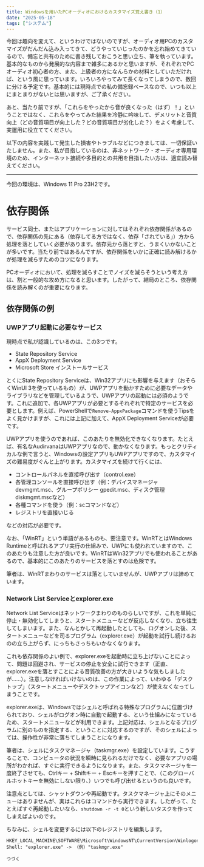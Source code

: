 ```yaml
---
title: Windowsを用いたPCオーディオにおけるカスタマイズ覚え書き（1）
date: "2025-05-18"
tags: ["システム"]
---
```


今回は趣向を変えて、というわけではないのですが、オーディオ用PCのカスタマイズがだんだん込み入ってきて、どうやっていじったのかを忘れ始めてきているので、備忘と共有のために書き残しておこうと思い立ち、筆を執っています。基本的なものから発展的な内容まで雑多にあるかと思いますが、それぞれでPCオーディオ初心者の方、また、上級者の方になんらかの材料としていただければ、という風に思っています。いろいろやってみて長くなってしまうので、数回に分ける予定です。基本的には現時点での私の備忘録ベースなので、いつも以上にまとまりがないとは思いますが、ご了承ください。

あと、当たり前ですが、「これらをやったから音が良くなった（はず）！」ということではなく、これらをやってみた結果を冷静に吟味して、デメリットと音質向上（どの音質項目が向上した？どの音質項目が劣化した？）をよく考慮して、実運用に役立ててください。

<Warning>
  以下の内容を実践して発生した損害やトラブルなどにつきましては、一切保証いたしません。また、私が目指しているのは、非ネットワーク・オーディオ専用環境のため、インターネット接続や多目的との共用を目指したい方は、適宜読み替えてください。
</Warning>

---

<Info>今回の環境は、Windows 11 Pro 23H2です。</Info>

# 依存関係

サービス同士、またはアプリケーションに対してはそれぞれ依存関係があるので、依存関係の先にある（依存してる方ではなく、依存「されている」）方から処理を落としていく必要があります。依存元から落とすと、うまくいかないことが多いです。当たり前ではあるんですが、依存関係をいかに正確に読み解けるかが処理を減らすためのコツになります。

PCオーディオにおいて、処理を減らすことでノイズを減らそうという考え方は、割と一般的な攻め方になると思います。したがって、結局のところ、依存関係を読み解くのが重要になります。

## 依存関係の例

### UWPアプリ起動に必要なサービス

現時点で私が認識しているのは、この3つです。

- State Repository Service
- AppX Deployment Service
- Microsoft Store インストールサービス

とくにState Repository Serviceは、Win32アプリにも影響を与えます（おそらくWinUI 3を使っているもの）が、UWPアプリを動かすために必要なデータやライブラリなどを管理しているようで、UWPアプリの起動には必須のようです。これに追加で、各UWPアプリが必要とするそれぞれで特定のサービスを必要とします。例えば、PowerShellで`Remove-AppxPackage`コマンドを使うTipsをよく見かけますが、これには上記に加えて、AppX Deployment Serviceが必要です。

UWPアプリを使うのであれば、このあたりを無効化できなくなります。たとえば、有名なAudirvanaはUWPアプリなので、動かなくなります。もっとクリティカルな例で言うと、Windowsの設定アプリもUWPアプリですので、カスタマイズの難易度がぐんと上がります。カスタマイズを続けて行くには、

- コントロールパネルを直接呼び出す（control.exe）
- 各管理コンソールを直接呼び出す（例：デバイスマネージャ devmgmt.msc、グループポリシー gpedit.msc、ディスク管理 diskmgmt.mscなど）
- 各種コマンドを使う（例：scコマンドなど）
- レジストリを直接いじる

などの対応が必要です。

なお、「WinRT」という単語があるものも、要注意です。WinRTとはWindows Runtimeと呼ばれるアプリ実行の仕組みで、UWPにも使われていますので、このあたりも注意した方が良いです。WinRTはWin32アプリでも使われることがあるので、基本的にこのあたりのサービスを落とすのは危険です。

筆者は、WinRTまわりのサービスは落としていませんが、UWPアプリは諦めています。

### Network List Serviceとexplorer.exe

Network List Serviceはネットワークまわりのものらしいですが、これを単純に停止・無効化してしまうと、スタートメニューなどが反応しなくなり、立ち往生してしまいます。また、なんとかして再起動したとしても、ログオンした後、スタートメニューなどを司るプログラム（explorer.exe）が起動を試行し続けるおのの立ち上がらず、にっちもさっちもいかなくなります。

これも依存関係のよい例で、explorer.exeを起動時に立ち上げないことによって、問題は回避され、サービスの停止を安全に試行できます（正直、explorer.exeを落とすことによる音質改善の方が大きいような気もしましたが……）。注意しなければいけないのは、この作業によって、いわゆる「デスクトップ」（スタートメニューやデスクトップアイコンなど）が使えなくなってしまうことです。

explorer.exeは、Windowsではシェルと呼ばれる特殊なプログラムに位置づけられており、シェルがログオン時に自動で起動する、という仕組みになっているため、スタートメニューなどが利用できます。上記対応は、シェルとなるプログラムに別のものを指定する、ということに対応するのですが、そのシェルによっては、操作性が非常に落ちてしまうことになります。

筆者は、シェルにタスクマネージャ（taskmgr.exe）を設定しています。こうすることで、コンピュータの状況を瞬時に見られるだけでなく、必要なアプリの場所がわかれば、すぐに実行できるようになります。また、タスクマネージャを一度終了させても、Ctrlキー + Shiftキー + Escキーを押すことで、（このグローバルホットキーを無効にしない限り、）いつでも呼び出せるというのも良いです。

注意点としては、シャットダウンや再起動です。タスクマネージャ上にそのメニューはありませんが、実はこれらはコマンドから実行できます。したがって、たとえばすぐ再起動したいなら、`shutdown -r -t 0`という新しいタスクを作ってしまえばよいのです。

ちなみに、シェルを変更するには以下のレジストリを編集します。

```
HKEY_LOCAL_MACHINE\SOFTWARE\Microsoft\WindowsNT\CurrentVersion\Winlogon
Shell: "explorer.exe" -> （例）"taskmgr.exe"

つづく
```
